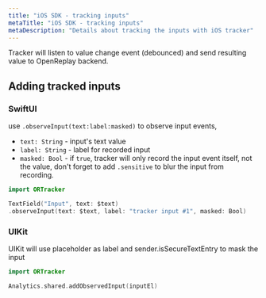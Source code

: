 ```yaml
---
title: "iOS SDK - tracking inputs"
metaTitle: "iOS SDK - tracking inputs"
metaDescription: "Details about tracking the inputs with iOS tracker"
---
```


Tracker will listen to value change event (debounced) and send resulting value to OpenReplay backend.

## Adding tracked inputs

### SwiftUI

use `.observeInput(text:label:masked)` to observe input events,

- `text: String` - input's text value
- `label: String` - label for recorded input
- `masked: Bool` - if `true`, tracker will only record the input event itself, not the value, don't forget to add `.sensitive` to blur the input from recording.

```swift
import ORTracker

TextField("Input", text: $text)
.observeInput(text: $text, label: "tracker input #1", masked: Bool)

```

### UIKit

UIKit will use placeholder as label and sender.isSecureTextEntry to mask the input

```swift
import ORTracker

Analytics.shared.addObservedInput(inputEl)
```